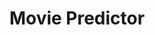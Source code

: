 ---
title: "Movie Predictor"
publishedAt: "2025-07-3"
summary: "Machine Learning project built in Python"
images:
  - "/images/projects/project-01/movie.jpg"  

link: "https://github.com/moh-sin19/movie_predictor"
---